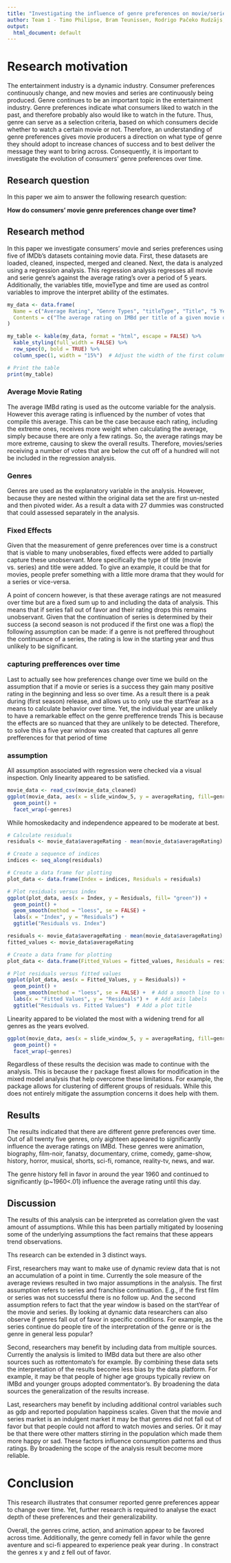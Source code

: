 ```yaml
---
title: "Investigating the influence of genre preferences on movie/series rating patterns over time"
author: Team 1 - Timo Philipse, Bram Teunissen, Rodrigo Pačeko Rudzājs, Dian de Ridder & Linda van den Boogaart
output:
  html_document: default
---
```


# Research motivation
The entertainment industry is a dynamic industry. Consumer preferences continuously change, and new movies and series are continuously being produced. Genre continues to be an important topic in the entertainment industry. Genre preferences indicate what consumers liked to watch in the past, and therefore probably also would like to watch in the future. Thus, genre can serve as a selection criteria, based on which consumers decide whether to watch a certain movie or not. Therefore, an understanding of genre preferences gives movie producers a direction on what type of genre they should adopt to increase chances of success and to best deliver the message they want to bring across. Consequently, it is important to investigate the evolution of consumers’ genre preferences over time.

## Research question
In this paper we aim to answer the following research question:

**How do consumers' movie genre preferences change over time?**

## Research method
In this paper we investigate consumers’ movie and series preferences using five of IMDb's datasets containing movie data. First, these datasets are loaded, cleaned, inspected, merged and cleaned. Next, the data is analyzed using a regression analysis. This regression analysis regresses all movie and serie genre's against the average rating's over a period of 5 years. Additionally, the variables title, movieType and time are used as control variables to improve the interpret ability of the estimates.

```r
my_data <- data.frame(
  Name = c("Average Rating", "Genre Types", "titleType", "Title", "5 Year Window"),
  Contents = c("The average rating on IMBd per title of a given movie or series", "Genre Types is cluster for all 26 genre dummies that contain the value 1 if the movie or serie contains that genre and otherwise 0", "This variable indicated whether a title is a movie or a series", "the title is the given title of any unique movie or series", "The 5 year windown (or ' slide_window_5' indicates between what 5 year windown a movie or series belongs to. For example a movie from 2003 belong to 2000-2004")
)

my_table <- kable(my_data, format = "html", escape = FALSE) %>%
  kable_styling(full_width = FALSE) %>%
  row_spec(0, bold = TRUE) %>%
  column_spec(1, width = "15%")  # Adjust the width of the first column as needed

# Print the table
print(my_table)
```


### Average Movie Rating
The average IMBd rating is used as the outcome variable for the analysis. However this average rating is influenced by the number of votes that compile this average. This can be the case because each rating, including the extreme ones, receives more weight when calculating the average, simply because there are only a few ratings. So, the average ratings may be more extreme, causing to skew the overall results. Therefore, movies/series receiving a number of votes that are below the cut off of a hundred will not be included in the regression analysis. 

### Genres
Genres are used as the explanatory variable in the analysis. However, because they are nested within the original data set the are first un-nested and then pivoted wider. As a result a data with 27 dummies was constructed that could assessed separately in the analysis. 

### Fixed Effects
Given that the measurement of genre preferences over time is a construct that is viable to many unobserables, fixed effects were added to partially capture these unobservant. More specifically the type of title (movie vs. series) and title were added. To give an example, it could be that for movies, people prefer something with a little more drama that they would for a series or vice-versa. 

A point of concern however, is that these average ratings are not measured over time but are a fixed sum up to and including the data of analysis. This means that if series fall out of favor and their rating drops this remains unobservant. Given that the continuation of series is determined by their success (a second season is not produced if the first one was a flop) the following assumption can be made: if a genre is not preffered throughout the continuance of a series, the rating is low in the starting year and thus unlikely to be significant.

### capturing prefferences over time
Last to actually see how preferences change over time we build on the assumption that if a movie or series is a success they gain many positive rating in the beginning and less so over time. As a result there is a peak during (first season) release, and allows us to only use the startYear as a means to calculate behavior over time. Yet, the individual year are unlikely to have a remarkable effect on the genre prefference trends This is because the effects are so nuanced that they are unlikely to be detected. Therefore, to solve this a five year window was created that captures all genre prefferences for that period of time

### assumption
All assumption associated with regression were checked via a visual inspection. Only linearity appeared to be satisfied.

```r
movie_data <- read_csv(movie_data_cleaned)
ggplot(movie_data, aes(x = slide_window_5, y = averageRating, fill=genres)) +
  geom_point() +
  facet_wrap(~genres)

```
While homoskedacity and independence appeared to be moderate at best.

```r
# Calculate residuals
residuals <- movie_data$averageRating - mean(movie_data$averageRating)

# Create a sequence of indices
indices <- seq_along(residuals)

# Create a data frame for plotting
plot_data <- data.frame(Index = indices, Residuals = residuals)

# Plot residuals versus index
ggplot(plot_data, aes(x = Index, y = Residuals, fill= "green")) +
  geom_point() +
  geom_smooth(method = "loess", se = FALSE) +  
  labs(x = "Index", y = "Residuals") +  
  ggtitle("Residuals vs. Index")
```

```r
residuals <- movie_data$averageRating - mean(movie_data$averageRating)
fitted_values <- movie_data$averageRating

# Create a data frame for plotting
plot_data <- data.frame(Fitted_Values = fitted_values, Residuals = residuals)

# Plot residuals versus fitted values
ggplot(plot_data, aes(x = Fitted_Values, y = Residuals)) +
  geom_point() +
  geom_smooth(method = "loess", se = FALSE) +  # Add a smooth line to visualize any patterns
  labs(x = "Fitted Values", y = "Residuals") +  # Add axis labels
  ggtitle("Residuals vs. Fitted Values")  # Add a plot title
```

Linearity appared to be violated the most with a widening trend for all genres as the years evolved.

```r
ggplot(movie_data, aes(x = slide_window_5, y = averageRating, fill=genres)) +
  geom_point() +
  facet_wrap(~genres)
````

Regardless of these results the decision was made to continue with the analysis. This is because the r package fixest allows for modification in the mixed model analysis that help overcome these limitations. For example, the package allows for clustering of different groups of residuals. While this does not entirely mitigate the assumption concerns it does help with them.


## Results
The results indicated that there are different genre preferences over time.
Out of all twenty five genres, only aighteen appeared to significantly influence the average ratings on IMBd. These genres were animation, biography, film-noir, fanatsy, documentary, crime, comedy, game-show, history, horror, musical, shorts, sci-fi, romance, reality-tv, news, and war.

The genre history fell in favor in around the year 1960 and continued to significantly (p~1960<.01) influence the average rating until this day.


## Discussion
The results of this analysis can be interpreted as correlation given the vast amount of assumptions. While this has been partially mitigated by loosening some of the underlying assumptions the fact remains that these appears trend observations. 

Ths research can be extended in 3 distinct ways.

First, researchers may want to make use of dynamic review data that is not an accumulation of a point in time. Currently the sole measure of the average reviews resulted in two major assumptions in the analysis. The first assumption refers to series and franchise continuation. E.g., if the first film or series was not successful there is no follow up. And the second assumption refers to fact that the year window is based on the startYear of the movie and series. By looking at dynamic data researchers can also observe if genres fall out of favor in specific conditions. For example, as the series continue do people tire of the interpretation of the genre or is the genre in general less popular? 

Second, researchers may benefit by including data from multiple sources. Currently the analysis is limited to IMBd data but there are also other sources such as rottentomato's for example. By combining these data sets the interpretation of the results become less bias by the data platform. For example, it may be that people of higher age groups typically review on IMBd and younger groups adopted commentator's. By broadening the data sources the generalization of the results increase.

Last, researchers may benefit by including additional control variables such as gdp and reported population happiness scales. Given that the movie and series market is an indulgent market it may be that genres did not fall out of favor but that people could not afford to watch movies and series. Or it may be that there were other matters stirring in the population which made them more happy or sad. These factors influence consumption patterns and thus ratings. By broadening the scope of the analysis result become more reliable.

# Conclusion
This research illustrates that consumer reported genre preferences appear to change over time. Yet, further research is required to analyse the exact depth of these preferences and their generalizability.

Overall, the genres crime, action, and animation appear to be favored across time. Additionally, the genre comedy fell in favor while the genre aventure and sci-fi appeared to experience peak year during . In constract the genres x y and z fell out of favor. 

